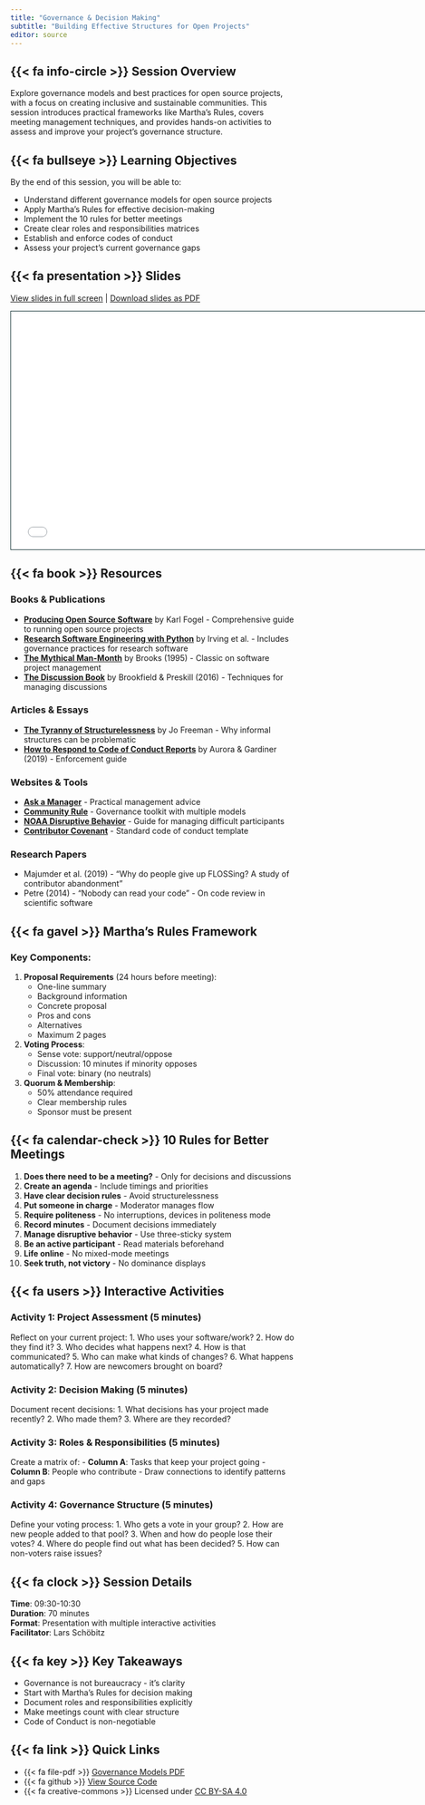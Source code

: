 ```yaml
---
title: "Governance & Decision Making"
subtitle: "Building Effective Structures for Open Projects"
editor: source
---
```


## {{< fa info-circle >}} Session Overview

Explore governance models and best practices for open source projects, with a focus on creating inclusive and sustainable communities. This session introduces practical frameworks like Martha's Rules, covers meeting management techniques, and provides hands-on activities to assess and improve your project's governance structure.

## {{< fa bullseye >}} Learning Objectives

By the end of this session, you will be able to:

- Understand different governance models for open source projects
- Apply Martha's Rules for effective decision-making
- Implement the 10 rules for better meetings
- Create clear roles and responsibilities matrices
- Establish and enforce codes of conduct
- Assess your project's current governance gaps

## {{< fa presentation >}} Slides

[View slides in full screen](slides.qmd) | [Download slides as PDF](https://github.com/openwashdata-conf/2025/raw/main/day1/governance/governance-slides.pdf)

```{=html}
<iframe class="slide-deck" src="slides.html" height="420" width="747" style="border: 1px solid #123233;"></iframe>
```

## {{< fa book >}} Resources

### Books & Publications

- **[Producing Open Source Software](https://producingoss.com)** by Karl Fogel - Comprehensive guide to running open source projects
- **[Research Software Engineering with Python](https://merely-useful.tech/py-rse/)** by Irving et al. - Includes governance practices for research software
- **[The Mythical Man-Month](https://en.wikipedia.org/wiki/The_Mythical_Man-Month)** by Brooks (1995) - Classic on software project management
- **[The Discussion Book](https://www.wiley.com/en-us/The+Discussion+Book%3A+50+Great+Ways+to+Get+People+Talking-p-9781119049715)** by Brookfield & Preskill (2016) - Techniques for managing discussions

### Articles & Essays

- **[The Tyranny of Structurelessness](https://www.jofreeman.com/joreen/tyranny.htm)** by Jo Freeman - Why informal structures can be problematic
- **[How to Respond to Code of Conduct Reports](https://files.frameshiftconsulting.com/books/cocguide.pdf)** by Aurora & Gardiner (2019) - Enforcement guide

### Websites & Tools

- **[Ask a Manager](https://www.askamanager.org/)** - Practical management advice
- **[Community Rule](https://communityrule.info/)** - Governance toolkit with multiple models
- **[NOAA Disruptive Behavior](https://coast.noaa.gov/ddb/)** - Guide for managing difficult participants
- **[Contributor Covenant](https://www.contributor-covenant.org/)** - Standard code of conduct template

### Research Papers

- Majumder et al. (2019) - "Why do people give up FLOSSing? A study of contributor abandonment"
- Petre (2014) - "Nobody can read your code" - On code review in scientific software

## {{< fa gavel >}} Martha's Rules Framework

### Key Components:

1. **Proposal Requirements** (24 hours before meeting):
   - One-line summary
   - Background information
   - Concrete proposal
   - Pros and cons
   - Alternatives
   - Maximum 2 pages

2. **Voting Process**:
   - Sense vote: support/neutral/oppose
   - Discussion: 10 minutes if minority opposes
   - Final vote: binary (no neutrals)

3. **Quorum & Membership**:
   - 50% attendance required
   - Clear membership rules
   - Sponsor must be present

## {{< fa calendar-check >}} 10 Rules for Better Meetings

1. **Does there need to be a meeting?** - Only for decisions and discussions
2. **Create an agenda** - Include timings and priorities
3. **Have clear decision rules** - Avoid structurelessness
4. **Put someone in charge** - Moderator manages flow
5. **Require politeness** - No interruptions, devices in politeness mode
6. **Record minutes** - Document decisions immediately
7. **Manage disruptive behavior** - Use three-sticky system
8. **Be an active participant** - Read materials beforehand
9. **Life online** - No mixed-mode meetings
10. **Seek truth, not victory** - No dominance displays

## {{< fa users >}} Interactive Activities

### Activity 1: Project Assessment (5 minutes)
Reflect on your current project:
1. Who uses your software/work?
2. How do they find it?
3. Who decides what happens next?
4. How is that communicated?
5. Who can make what kinds of changes?
6. What happens automatically?
7. How are newcomers brought on board?

### Activity 2: Decision Making (5 minutes)
Document recent decisions:
1. What decisions has your project made recently?
2. Who made them?
3. Where are they recorded?

### Activity 3: Roles & Responsibilities (5 minutes)
Create a matrix of:
- **Column A**: Tasks that keep your project going
- **Column B**: People who contribute
- Draw connections to identify patterns and gaps

### Activity 4: Governance Structure (5 minutes)
Define your voting process:
1. Who gets a vote in your group?
2. How are new people added to that pool?
3. When and how do people lose their votes?
4. Where do people find out what has been decided?
5. How can non-voters raise issues?

## {{< fa clock >}} Session Details

**Time**: 09:30-10:30  
**Duration**: 70 minutes  
**Format**: Presentation with multiple interactive activities  
**Facilitator**: Lars Schöbitz

## {{< fa key >}} Key Takeaways

- Governance is not bureaucracy - it's clarity
- Start with Martha's Rules for decision making
- Document roles and responsibilities explicitly
- Make meetings count with clear structure
- Code of Conduct is non-negotiable

## {{< fa link >}} Quick Links

- {{< fa file-pdf >}} [Governance Models PDF](./images/gov-booklet-MASTER.pdf)
- {{< fa github >}} [View Source Code](https://github.com/openwashdata-conf/2025/blob/main/day1/governance/slides.qmd)
- {{< fa creative-commons >}} Licensed under [CC BY-SA 4.0](https://creativecommons.org/licenses/by-sa/4.0/)
